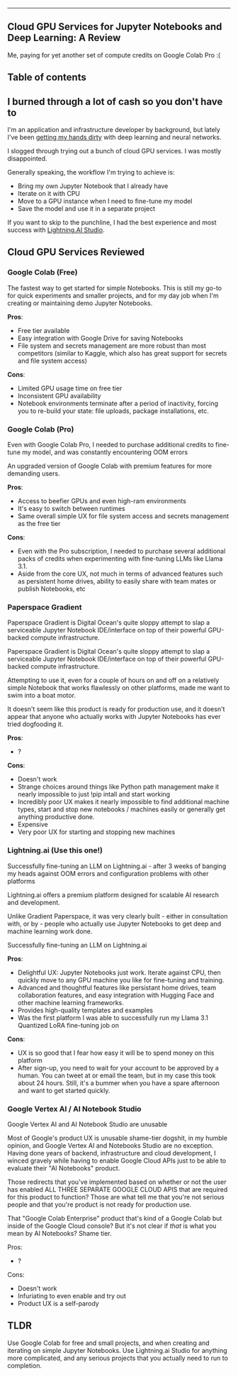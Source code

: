 --- 

## Cloud GPU Services for Jupyter Notebooks and Deep Learning: A Review


<figcaption>Me, paying for yet another set of compute credits on Google Colab Pro :(</figcaption>

## Table of contents

## I burned through a lot of cash so you don't have to 
I'm an application and infrastructure developer by background, but lately I've been [getting my hands dirty](/blog/mnist-pytorch-hand-drawn-digit-recognizer) with deep learning and neural networks. 

I slogged through trying out a bunch of cloud GPU services. I was mostly disappointed. 

Generally speaking, the workflow I'm trying to achieve is: 

- Bring my own Jupyter Notebook that I already have
- Iterate on it with CPU
- Move to a GPU instance when I need to fine-tune my model
- Save the model and use it in a separate project

If you want to skip to the punchline, I had the best experience and most success with [Lightning.AI Studio](https://lightning.ai).

## Cloud GPU Services Reviewed

### Google Colab (Free)

The fastest way to get started for simple Notebooks. This is still my go-to for quick experiments and smaller projects, and for my day job when 
I'm creating or maintaining demo Jupyter Notebooks.

**Pros**:

- Free tier available
- Easy integration with Google Drive for saving Notebooks
- File system and secrets management are more robust than most competitors (similar to Kaggle, which also has great support for secrets and file system access)

**Cons**:

- Limited GPU usage time on free tier
- Inconsistent GPU availability
- Notebook environments terminate after a period of inactivity, forcing you to re-build your state: file uploads, package installations, etc.

### Google Colab (Pro)


<figcaption>Even with Google Colab Pro, I needed to purchase additional credits to fine-tune my model, and was constantly encountering OOM errors</figcaption>

An upgraded version of Google Colab with premium features for more demanding users.

**Pros**:

- Access to beefier GPUs and even high-ram environments 
- It's easy to switch between runtimes 
- Same overall simple UX for file system access and secrets management as the free tier
 
**Cons**:

- Even with the Pro subscription, I needed to purchase several additional packs of credits when experimenting with fine-tuning LLMs like Llama 3.1.
- Aside from the core UX, not much in terms of advanced features such as persistent home drives, ability to easily share with team mates or publish Notebooks, etc 

### Paperspace Gradient


<figcaption>Paperspace Gradient is Digital Ocean's quite sloppy attempt to slap a serviceable Jupyter Notebook IDE/interface on top of their powerful GPU-backed compute infrastructure.</figcaption>

Paperspace Gradient is Digital Ocean's quite sloppy attempt to slap a serviceable Jupyter Notebook IDE/interface on top of their powerful GPU-backed compute infrastructure.

Attempting to use it, even for a couple of hours on and off on a relatively simple Notebook that works flawlessly on other platforms, made me want to swim into a boat motor.

It doesn't seem like this product is ready for production use, and it doesn't appear that anyone who actually works with Jupyter Notebooks has ever tried dogfooding it.

**Pros**:

- ? 

**Cons**:

- Doesn't work 
- Strange choices around things like Python path management make it nearly impossible to just !pip intall and start working
- Incredibly poor UX makes it nearly impossible to find additional machine types, start and stop new notebooks / machines easily or generally get anything productive done.  
- Expensive 
- Very poor UX for starting and stopping new machines

### Lightning.ai (Use this one!)


<figcaption>Successfully fine-tuning an LLM on Lightning.ai - after 3 weeks of banging my heads against OOM errors and configuration problems with other platforms</figcaption>

Lightning.ai offers a premium platform designed for scalable AI research and development. 

Unlike Gradient Paperspace, it was very clearly built - either in consultation with, or by - people who actually use Jupyter Notebooks to get deep and machine learning work done.


<figcaption>Successfully fine-tuning an LLM on Lightning.ai</figcaption>

**Pros**:

- Delightful UX: Jupyter Notebooks just work. Iterate against CPU, then quickly move to any GPU machine you like for fine-tuning and training.  
- Advanced and thoughtful features like persistant home drives, team collaboration features, and easy integration with Hugging Face and other machine learning frameworks. 
- Provides high-quality templates and examples 
- Was the first platform I was able to successfully run my Llama 3.1 Quantized LoRA fine-tuning job on

**Cons**:

- UX is so good that I fear how easy it will be to spend money on this platform 
- After sign-up, you need to wait for your account to be approved by a human. You can tweet at or email the team, but in my case this took about 24 hours. Still, it's a bummer when you have a spare afternoon and want to get started quickly.


### Google Vertex AI / AI Notebook Studio 


<figcaption>Google Vertex AI and AI Notebook Studio are unusable</figcaption>

Most of Google's product UX is unusable shame-tier dogshit, in my humble opinion, and Google Vertex AI and Notebooks Studio are no exception. Having done years of backend, infrastructure and cloud development, I winced gravely while having to enable 
Google Cloud APIs just to be able to evaluate their "AI Notebooks" product. 

Those redirects that you've implemented based on whether or not the user has enabled ALL THREE SEPARATE GOOGLE CLOUD APIS that are required for this product to function? Those are what tell me 
that you're not serious people and that you're product is not ready for production use.

That "Google Colab Enterprise" product that's kind of a Google Colab but inside of the Google Cloud console? But it's not clear if *that* is what you mean by AI Notebooks? Shame tier.

Pros:

- ? 

Cons:

- Doesn't work 
- Infuriating to even enable and try out 
- Product UX is a self-parody 

## TLDR

Use Google Colab for free and small projects, and when creating and iterating on simple Jupyter Notebooks. Use Lightning.ai Studio for anything more complicated, and any serious projects that you actually need to run to completion. 


